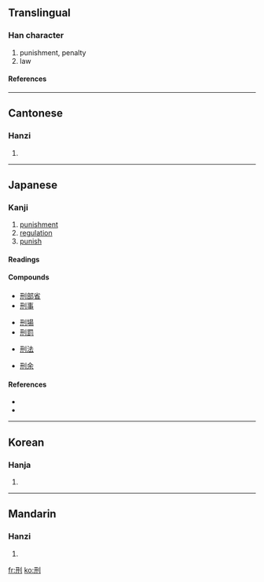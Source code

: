 ==Translingual==
===Han character===
{{Han char|rn=18|rad=刀|as=04|sn=6|four=1240<sub>0</sub>|canj=一廿中弓 (MTLN)|ids=⿰[[开]][[刂]]}}
# punishment, penalty
# law
====References====
{{Han ref|kx=0137.110|dkj=01886|dj=0308.160|hdz=10324.150|uh=5211|ud=21009|bh=A644|bd=42564}}
----

==Cantonese==
===Hanzi===
{{yue-hanzi|jyut=|y=ying4}}
# {{defn|Cantonese}}
----
==Japanese==
===Kanji===
{{ja-kanji|grade=c|rs=刀04}}
# [[punishment]]
# [[regulation]]
# [[punish]]
====Readings====
{{ja-readings|kanon=[[けい]] (kei)|goon=[[ぎょう]] (gyō)|nadzuke=[[のり]] (''nori'')}}
====Compounds====
{{top4}}
*[[刑部省]]
*[[刑事]]
{{mid4}}
*[[刑場]]
*[[刑罰]]
{{mid4}}
*[[刑法]]
{{mid4}}
*[[刑余]]
{{bottom}}
====References====
*{{S-JIS|8C59}}
*{{JIS|373A}}
----

==Korean==
===Hanja===
{{ko-hanja|hangeul=형|rv=hyeong|mr=hyŏng}}
# {{defn|Korean}}
----
==Mandarin==
===Hanzi===
{{cmn-hanzi|pin=[[xíng]] ([[xing2]])|wg=hsing<sup>2</sup>}}
# {{defn|Mandarin}}

[[fr:刑]]
[[ko:刑]]
